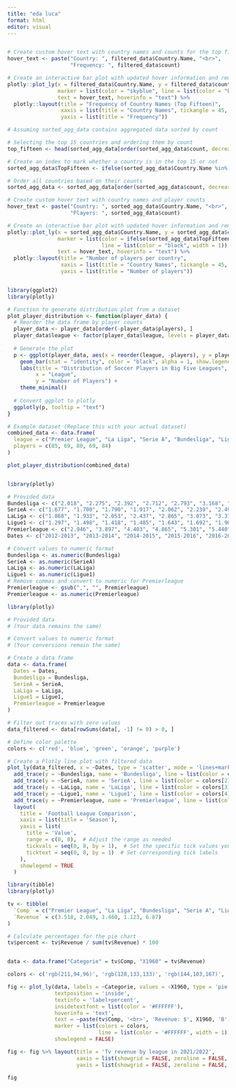 ```yaml
---
title: "eda luca"
format: html
editor: visual
---
```


```r

```

```r



# Create custom hover text with country names and counts for the top fifteen countries
hover_text <- paste("Country: ", filtered_data$Country.Name, "<br>",
                    "Frequency: ", filtered_data$count)

# Create an interactive bar plot with updated hover information and remove default hover info
plotly::plot_ly(x = filtered_data$Country.Name, y = filtered_data$count, type = "bar",
                marker = list(color = "skyblue", line = list(color = "black", width = 1)),
                text = hover_text, hoverinfo = "text") %>%
  plotly::layout(title = "Frequency of Country Names (Top Fifteen)",
                 xaxis = list(title = "Country Names", tickangle = 45, categoryorder = "array", categoryarray = top_fifteen),
                 yaxis = list(title = "Frequency"))


```

```r
# Assuming sorted_agg_data contains aggregated data sorted by count

# Selecting the top 15 countries and ordering them by count
top_fifteen <- head(sorted_agg_data[order(sorted_agg_data$count, decreasing = TRUE), ], 15)

# Create an index to mark whether a country is in the top 15 or not
sorted_agg_data$TopFifteen <- ifelse(sorted_agg_data$Country.Name %in% top_fifteen$Country.Name, sorted_agg_data$Country.Name, "Other")

# Order all countries based on their counts
sorted_agg_data <- sorted_agg_data[order(sorted_agg_data$count, decreasing = TRUE), ]

# Create custom hover text with country names and player counts
hover_text <- paste("Country: ", sorted_agg_data$Country.Name, "<br>",
                    "Players: ", sorted_agg_data$count)

# Create an interactive bar plot with updated hover information and remove default hover info
plotly::plot_ly(x = sorted_agg_data$Country.Name, y = sorted_agg_data$count, type = "bar",
                marker = list(color = ifelse(sorted_agg_data$TopFifteen == "Other", "gray", "skyblue"),
                              line = list(color = "black", width = 1)),
                text = hover_text, hoverinfo = "text") %>%
  plotly::layout(title = "Number of players per country",
                 xaxis = list(title = "Country Names", tickangle = 45, categoryorder = "array", categoryarray = sorted_agg_data$Country.Name),
                 yaxis = list(title = "Number of players"))

```

```r

```

```r
library(ggplot2)
library(plotly)

# Function to generate distribution plot from a dataset
plot_player_distribution <- function(player_data) {
  # Reorder the data frame by player counts
  player_data <- player_data[order(-player_data$players), ]
  player_data$league <- factor(player_data$league, levels = player_data$league)
  
  # Generate the plot
  p <- ggplot(player_data, aes(x = reorder(league, -players), y = players, fill = league, text = paste("League: ", league, "<br>Players: ", players))) +
    geom_bar(stat = "identity", color = "black", alpha = 1, show.legend = TRUE) +
    labs(title = "Distribution of Soccer Players in Big Five Leagues",
         x = "League",
         y = "Number of Players") +
    theme_minimal()
  
  # Convert ggplot to plotly
  ggplotly(p, tooltip = "text")
}

# Example dataset (Replace this with your actual dataset)
combined_data <- data.frame(
  league = c("Premier League", "La Liga", "Serie A", "Bundesliga", "Ligue 1"),
  players = c(85, 69, 80, 69, 84)
)

plot_player_distribution(combined_data)

```

```r

```

```r
library(plotly)

# Provided data
Bundesliga <- c("2.018", "2.275", "2.392", "2.712", "2.793", "3.168", "3.345", "3.208", "3.005", "3.149", "3.550", "3.450")
SerieA <- c("1.677", "1.700", "1.790", "1.917", "2.062", "2.239", "2.495", "2.057", "2.521", "2.350", "2.600", "2.050")
LaLiga <- c("1.868", "1.933", "2.053", "2.437", "2.865", "3.073", "3.378", "3.114", "2.953", "3.277", "3.300", "3.400")
Ligue1 <- c("1.297", "1.498", "1.418", "1.485", "1.643", "1.692", "1.902", "1.598", "1.614", "2.026", "2.100", "2.050")
Premierleague <- c("2.946", "3.897", "4.403", "4.865", "5.301", "5.440", "5.843", "5.123", "5.498", "6.442", "6.605", "6.662")
Dates <- c("2012-2013", "2013-2014", "2014-2015", "2015-2016", "2016-2017", "2017-2018", "2018-2019", "2019-2020", "2020-2021", "2021-2022", "2022-2023", "2023-2024")

# Convert values to numeric format
Bundesliga <- as.numeric(Bundesliga)
SerieA <- as.numeric(SerieA)
LaLiga <- as.numeric(LaLiga)
Ligue1 <- as.numeric(Ligue1)
# Remove commas and convert to numeric for Premierleague
Premierleague <- gsub(",", "", Premierleague)
Premierleague <- as.numeric(Premierleague)

library(plotly)

# Provided data
# (Your data remains the same)

# Convert values to numeric format
# (Your conversions remain the same)

# Create a data frame
data <- data.frame(
  Dates = Dates,
  Bundesliga = Bundesliga,
  SerieA = SerieA,
  LaLiga = LaLiga,
  Ligue1 = Ligue1,
  Premierleague = Premierleague
)

# Filter out traces with zero values
data_filtered <- data[rowSums(data[, -1] != 0) > 0, ]

# Define color palette
colors <- c('red', 'blue', 'green', 'orange', 'purple')

# Create a Plotly line plot with filtered data
plot_ly(data_filtered, x = ~Dates, type = 'scatter', mode = 'lines+markers') %>%
  add_trace(y = ~Bundesliga, name = 'Bundesliga', line = list(color = colors[1]), marker = list(color = colors[1])) %>%
  add_trace(y = ~SerieA, name = 'SerieA', line = list(color = colors[2]), marker = list(color = colors[2])) %>%
  add_trace(y = ~LaLiga, name = 'LaLiga', line = list(color = colors[3]), marker = list(color = colors[3])) %>%
  add_trace(y = ~Ligue1, name = 'Ligue1', line = list(color = colors[4]), marker = list(color = colors[4])) %>%
  add_trace(y = ~Premierleague, name = 'Premierleague', line = list(color = colors[5]), marker = list(color = colors[5])) %>%
  layout(
    title = 'Football League Comparison',
    xaxis = list(title = 'Season'),
    yaxis = list(
      title = 'Value',
      range = c(0, 8),  # Adjust the range as needed
      tickvals = seq(0, 8, by = 1),  # Set the specific tick values you want
      ticktext = seq(0, 8, by = 1)  # Set corresponding tick labels
    ),
    showlegend = TRUE
  )

```

```r
library(tibble)
library(plotly)

tv <- tibble(
  `Comp` = c("Premier League", "La Liga", "Bundesliga", "Serie A", "Ligue 1"),
  `Revenue` = c(3.518, 2.049, 1.460, 1.123, 6.87)
)

# Calculate percentages for the pie chart
tv$percent <- tv$Revenue / sum(tv$Revenue) * 100


data <- data.frame("Categorie" = tv$Comp, "X1960" = tv$Revenue)

colors <- c('rgb(211,94,96)', 'rgb(128,133,133)', 'rgb(144,103,167)', 'rgb(171,104,87)', 'rgb(114,147,203)')

fig <- plot_ly(data, labels = ~Categorie, values = ~X1960, type = 'pie',
               textposition = 'inside',
               textinfo = 'label+percent',
               insidetextfont = list(color = '#FFFFFF'),
               hoverinfo = 'text',  
               text = ~paste(tv$Comp, '<br>', 'Revenue: $', X1960, 'B', '<br>', round(tv$percent, 2), '%'),
               marker = list(colors = colors,
                             line = list(color = '#FFFFFF', width = 1)),
               showlegend = FALSE)

fig <- fig %>% layout(title = 'Tv revenue by league in 2021/2022',
                      xaxis = list(showgrid = FALSE, zeroline = FALSE, showticklabels = FALSE),
                      yaxis = list(showgrid = FALSE, zeroline = FALSE, showticklabels = FALSE))

fig


```

